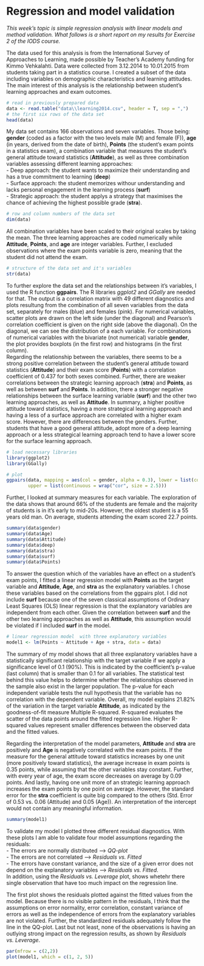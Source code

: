 # Regression and model validation

*This week's topic is simple regression analysis with linear models and method validation. What follows is a short report on my results for Exercise 2 of the IODS course.*

The data used for this analysis is from the International Survey of Approaches to Learning, made possible by Teacher's Academy funding for Kimmo Vehkalahti. Data were collected from 3.12.2014 to 10.01.2015 from students taking part in a statistics course. I created a subset of the data including variables on demographic characteristics and learning attitudes. The main interest of this analysis is the relationship between student's learning approaches and exam outcomes.

```r
# read in previously prepared data
data <- read.table("data\\learning2014.csv", header = T, sep = ",")
# the first six rows of the data set
head(data)
```

My data set contains 166 observations and seven variables. Those being: **gender** (coded as a factor with the two levels male (M) and female (F)), **age** (in years, derived from the date of birth), **Points** (the student's exam points in a statistics exam), a combination variable that measures the student's general attitude toward statistics (**Attitude**), as well as three combination variables assessing different learning approaches:  
 - Deep approach: the student wants to maximize their understanding and has a true commitment to learning (**deep**)  
 -  Surface approach: the student memorizes withour understanding and lacks personal engagement in the learning process (**surf**)  
 -  Strategic approach: the student applys a strategy that maximises the chance of achieving the highest possible grade (**stra**).  

```r
# row and column numbers of the data set
dim(data)
```

All combination variables have been scaled to their original scales by taking the mean. The three learning approaches are coded numerically while **Attitude**, **Points**, and **age** are integer variables. Further, I excluded observations where the exam points variable is zero, meaning that the student did not attend the exam.

```r
# structure of the data set and it's variables
str(data)
```

To further explore the data set and the relationships between it's variables, I used the R function **ggpairs**. The R libraries *ggplot2* and *GGally* are needed for that. The output is a correlation matrix with 49 different diagnostics and plots resultung from the combination of all seven variables from the data set, separately for males (blue) and females (pink). For numerical variables, scatter plots are drawn on the left side (under the diagonal) and Pearson's correlation coefficient is given on the right side (above the diagonal). On the diagonal, we can see the distribution of a each variable. For combinations of numerical variables with the bivariate (not numerical) variable **gender**, the plot provides boxplots (in the first row) and histograms (in the first column).  
Regarding the relationship between the variables, there seems to be a strong positive correlation between the student's general attitude toward statistics (**Attitude**) and their exam score (**Points**) with a correlation coefficient of 0.437 for both sexes combined.  Further, there are weaker correlations between the strategic learning approach (**stra**) and **Points**, as well as between **surf** and **Points**. In addition, there a stronger negative  relationships between the surface learning variable (**surf**) and the other two learning approaches, as well as **Attitude**. In summary, a higher positive attitude toward statistics, having a more strategical learning approach and having a less of a surface approach are correlated with a higher exam score. However, there are differences between the genders. Further, students that have a good general attitude, adopt more of a deep learning approach or a less strategical learning approach tend to have a lower score for the surface learning approach.

```r
# load necessary libraries
library(ggplot2)
library(GGally)
```


```r
# plot
ggpairs(data, mapping = aes(col = gender, alpha = 0.3), lower = list(combo = wrap("facethist", bins = 20)),
        upper = list(continuous = wrap("cor", size = 2.5))) 
```

Further, I looked at summary measures for each variable. The exploration of the data shows that around 66% of the students are female and the majority of students is in it's early to mid-20s. However, the oldest student is a 55 years old man. On average, students attending the exam scored 22.7 points.

```r
summary(data$gender)
summary(data$Age)
summary(data$Attitude)
summary(data$deep)
summary(data$stra)
summary(data$surf)
summary(data$Points)
```

To answer the question which of the variables have an effect on a student's exam points, I fitted a linear regression model with **Points** as the target variable and **Attitude**, **Age**, and **stra** as the explanatory variables. I chose these variables based on the correlations from the ggpairs plot. I did not include **surf** because one of the seven classical assumptions of Ordinary Least Squares (OLS) linear regression is that the explanatory variables are independent from each other. Given the correlation between **surf** and the other two learning approaches as well as **Attitude**, this assumption would be violated if I included **surf** in the model. 

```r
# linear regression model  with three explanatory variables
model1 <- lm(Points ~ Attitude + Age + stra, data = data)
```

The summary of my model shows that all three explanatory variables have a statistically significant relationship with the target variable if we apply a significance level of 0.1 (90%). This is indicated by the coefficient's p-value (last column) that is smaller than 0.1 for all variables. The statistical test behind this value helps to determine whether the relationships observed in the sample also exist in the larger population. The p-value for each independent variable tests the null hypothesis that the variable has no correlation with the dependent variable. Overall, my model explains 21.82% of the variation in the target variable **Attitude**, as indicated by the goodness-of-fit measure Multiple R-squared. R-squared evaluates the scatter of the data points around the fitted regression line. Higher R-squared values represent smaller differences between the observed data and the fitted values.

Regarding the interpretation of the model parameters, **Attitude** and **stra** are positively and **Age** is negatively correlated with the exam points. If the measure for the general attitude toward statistics increases by one unit (more positively toward statistics), the average increase in exam points is 0.35 points, while assuming that the other variables stay constant. Further, with every year of age, the exam score decreases on average by 0.09 points. And lastly, having one unit more of an strategic learning approach increases the exam points by one point on average. However, the standard error for the **stra** coefficient is quite big compared to the others (Std. Error of 0.53 vs. 0.06 (Attitude) and 0.05 (Age)). An interpretation of the intercept would not contain any meaningful information.

```r
summary(model1)
```


To validate my model I plotted three different residual diagnostics. With these plots I am able to validate four model assumptions regarding the residuals:  
 - The errors are normally distributed --> *QQ-plot*  
 - The errors are not correlated --> *Residuals vs. Fitted*  
 - The errors have constant variance, and the size of a given error does not depend on the explanatory variables --> *Residuals vs. Fitted*.  
 In addition, using the *Residuals vs. Leverage* plot, shows whetehr there single observation that have too much impact on the regression line.  
 
The first plot shows the residuals plotted against the fitted values from the model. Because there is no visible pattern in the residuals, I think that the assumptions on error normality, error correlation, constant variance of errors as well as the independence of errors from the explanatory variables are not violated. Further, the standardized residuals adequately follow the line in the QQ-plot. Last but not least, none of the observations is having an outlying strong impact on the regression results, as shown by *Residuals vs. Leverage*.

```r
par(mfrow = c(2,2))
plot(model1, which = c(1, 2, 5))
```
